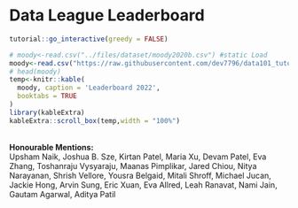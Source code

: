 # Data League Leaderboard {#DLL}

<script src="files/js/dcl.js"></script>
<link rel="stylesheet" href="https://maxcdn.bootstrapcdn.com/bootstrap/3.4.1/css/bootstrap.min.css">
<script src="https://maxcdn.bootstrapcdn.com/bootstrap/3.4.1/js/bootstrap.min.js"></script>

```r
tutorial::go_interactive(greedy = FALSE)

```

```r
# moody<-read.csv("../files/dataset/moody2020b.csv") #static Load
moody<-read.csv("https://raw.githubusercontent.com/dev7796/data101_tutorial/main/files/dataset/Leaderboard'2022.csv")
# head(moody)
temp<-knitr::kable(
  moody, caption = 'Leaderboard 2022',
  booktabs = TRUE
)
library(kableExtra)
kableExtra::scroll_box(temp,width = "100%")
```
<br>
**Honourable Mentions: **<br>
Upsham Naik, Joshua B. Sze, Kirtan Patel, Maria Xu, Devam Patel, Eva Zhang, Toshanraju Vysyaraju, Maanas Pimplikar, Jared Chiou, Nitya Narayanan, Shrish Vellore, Yousra Belgaid, Mitali Shroff, Michael Jucan, Jackie Hong, Arvin Sung, Eric Xuan, Eva Allred, Leah Ranavat, Nami Jain, Gautam Agarwal, Aditya Patil

